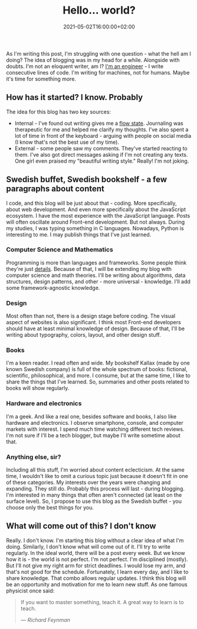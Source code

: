 ﻿---
title: Hello... world?
description: "What am I actually doing?"
date: 2021-05-02T16:00:00+02:00
image:
  alt: "Text Hello typed on a sheet of paper"
  caption: "Photo by Matthew Henry on Burst"
  src: "./typist-says-hello.jpg"
categories: ["personal"]
tags: ["personal"]
---

As I'm writing this post, I'm struggling with one question - what the hell am I doing? The idea of blogging was in my head for a while. Alongside with doubts. I'm not an eloquent writer, am I? [I'm an engineer](/about/) - I write consecutive lines of code. I'm writing for machines, not for humans. Maybe it's time for something more.

## How has it started? I know. Probably

The idea for this blog has two key sources:

- Internal - I've found out writing gives me a [flow state](<https://en.wikipedia.org/wiki/Flow_(psychology)>). Journaling was therapeutic for me and helped me clarify my thoughts. I've also spent a lot of time in front of the keyboard - arguing with people on social media (I know that's not the best use of my time).
- External - some people saw my comments. They've started reacting to them. I've also got direct messages asking if I'm not creating any texts. One girl even praised my "beautiful writing style." Really! I'm not joking.

## Swedish buffet, Swedish bookshelf - a few paragraphs about content

I code, and this blog will be just about that - coding. More specifically, about web development. And even more specifically about the JavaScript ecosystem. I have the most experience with the JavaScript language. Posts will often oscillate around Front-end development. But not always. During my studies, I was typing something in C languages. Nowadays, Python is interesting to me. I may publish things that I've just learned.

### Computer Science and Mathematics

Programming is more than languages and frameworks. Some people think they're just [details](https://blog.cleancoder.com/uncle-bob/2012/08/13/the-clean-architecture.html). Because of that, I will be extending my blog with computer science and math theories. I'll be writing about algorithms, data structures, design patterns, and other - more universal - knowledge. I'll add some framework-agnostic knowledge.

### Design

Most often than not, there is a design stage before coding. The visual aspect of websites is also significant. I think most Front-end developers should have at least minimal knowledge of design. Because of that, I'll be writing about typography, colors, layout, and other design stuff.

### Books

I'm a keen reader. I read often and wide. My bookshelf Kallax (made by one known Swedish company) is full of the whole spectrum of books: fictional, scientific, philosophical, and more. I consume, but at the same time, I like to share the things that I've learned. So, summaries and other posts related to books will show regularly.

### Hardware and electronics

I'm a geek. And like a real one, besides software and books, I also like hardware and electronics. I observe smartphone, console, and computer markets with interest. I spend much time watching different tech reviews. I'm not sure if I'll be a tech blogger, but maybe I'll write sometime about that.

### Anything else, sir?

Including all this stuff, I'm worried about content eclecticism. At the same time, I wouldn't like to omit a curious topic just because it doesn't fit in one of these categories. My interests over the years were changing and expanding. They still do. Probably this process will last - during blogging. I'm interested in many things that often aren't connected (at least on the surface level). So, I propose to use this blog as the Swedish buffet - you choose only the best things for you.

## What will come out of this? I don't know

Really. I don't know. I'm starting this blog without a clear idea of what I'm doing. Similarly, I don't know what will come out of it. I'll try to write regularly. In the ideal world, there will be a post every week. But we know how it is - the world is not perfect. I'm not perfect. I'm disciplined (mostly). But I'll not give my right arm for strict deadlines. I would lose my arm, and that's not good for the schedule. Fortunately, I learn every day, and I like to share knowledge. That combo allows regular updates. I think this blog will be an opportunity and motivation for me to learn new stuff. As one famous physicist once said:

> If you want to master something, teach it. A great way to learn is to teach.
>
> &mdash;<cite> Richard Feynman</cite>
